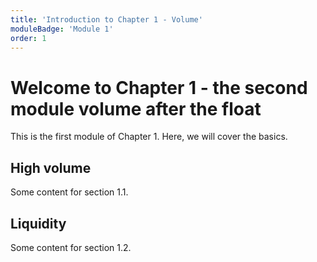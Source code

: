 ```yaml
---
title: 'Introduction to Chapter 1 - Volume'
moduleBadge: 'Module 1'
order: 1
---
```


# Welcome to Chapter 1 - the second module volume after the float

This is the first module of Chapter 1. Here, we will cover the basics.

## High volume

Some content for section 1.1.

## Liquidity

Some content for section 1.2.
